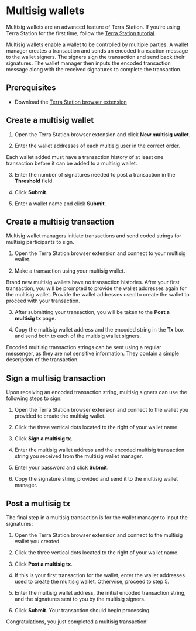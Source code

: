
# Multisig wallets

Multisig wallets are an advanced feature of Terra Station. If you’re using Terra Station for the first time, follow the [Terra Station tutorial](./download/terra-station-desktop.mdx).

Multisig wallets enable a wallet to be controlled by multiple parties. A wallet manager creates a transaction and sends an encoded transaction message to the wallet signers. The signers sign the transaction and send back their signatures. The wallet manager then inputs the encoded transaction message along with the received signatures to complete the transaction.

## Prerequisites

- Download the [Terra Station browser extension](./download/terra-station-extension.mdx)

## Create a multisig wallet

1. Open the Terra Station browser extension and click **New multisig wallet**.

2. Enter the wallet addresses of each multisig user in the correct order.

<Admonition type="caution">

Each wallet added must have a transaction history of at least one transaction before it can be added to a multisig wallet.

</Admonition>

3. Enter the number of signatures needed to post a transaction in the **Threshold** field.

4. Click **Submit**.

5. Enter a wallet name and click **Submit**.


## Create a multisig transaction

Multisig wallet managers initiate transactions and send coded strings for multisig participants to sign.

1. Open the Terra Station browser extension and connect to your multisig wallet.

2. Make a transaction using your multisig wallet.

<Admonition type="caution" title="Making your first transaction">

Brand new multisig wallets have no transaction histories. After your first transaction, you will be prompted to provide the wallet addresses again for the multisig wallet. Provide the wallet addresses used to create the wallet to proceed with your transaction.

</Admonition>

3. After submitting your transaction, you will be taken to the **Post a multisig tx** page.

4. Copy the multisig wallet address and the encoded string in the **Tx** box and send both to each of the multisig wallet signers.

<Admonition type="tip" title="Sending multisig strings">

Encoded multisig transaction strings can be sent using a regular messenger, as they are not sensitive information. They contain a simple description of the transaction.

</Admonition>

## Sign a multisig transaction

Upon receiving an encoded transaction string, multisig signers can use the following steps to sign:

1. Open the Terra Station browser extension and connect to the wallet you provided to create the multisig wallet.

2. Click the three vertical dots located to the right of your wallet name.

3. Click **Sign a multisig tx**.

4. Enter the multisig wallet address and the encoded multisig transaction string you received from the multisig wallet manager.

5. Enter your password and click **Submit**.

6. Copy the signature string provided and send it to the multisig wallet manager.

## Post a multisig tx

The final step in a multisig transaction is for the wallet manager to input the signatures:

1. Open the Terra Station browser extension and connect to the multisig wallet you created.

2. Click the three vertical dots located to the right of your wallet name.

3. Click **Post a multisig tx**.

4. If this is your first transaction for the wallet, enter the wallet addresses used to create the multisig wallet. Otherwise, proceed to step 5.

5. Enter the multisig wallet address, the initial encoded transaction string, and the signatures sent to you by the multisig signers.

6. Click **Submit**. Your transaction should begin processing.

Congratulations, you just completed a multisig transaction!
